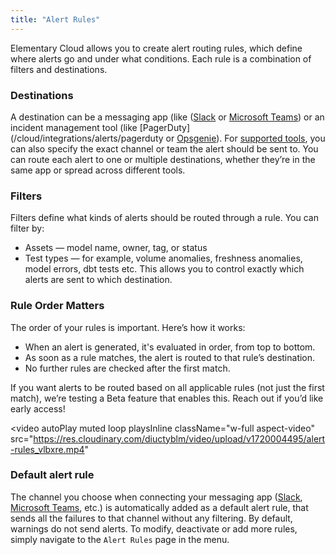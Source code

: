 ```yaml
---
title: "Alert Rules"
---
```


<Snippet file="/_snippets/cloud/cloud-feature-tag.mdx" />

Elementary Cloud allows you to create alert routing rules, which define where alerts go and under what conditions. Each rule is a combination of filters and destinations.

### Destinations
A destination can be a messaging app (like ([Slack](/cloud/integrations/alerts/slack) or [Microsoft Teams](/cloud/integrations/alerts/ms-teams)) or an incident management tool (like [PagerDuty](/cloud/integrations/alerts/pagerduty or [Opsgenie](/cloud/integrations/alerts/opsgenie)). For [supported tools](/features/alerts-and-incidents/alerts-and-incidents-overview#supported-alert-integrations), you can also specify the exact channel or team the alert should be sent to.
You can route each alert to one or multiple destinations, whether they’re in the same app or spread across different tools.

### Filters
Filters define what kinds of alerts should be routed through a rule. You can filter by:
- Assets — model name, owner, tag, or status
- Test types — for example, volume anomalies, freshness anomalies, model errors, dbt tests etc.
This allows you to control exactly which alerts are sent to which destination.

### Rule Order Matters
The order of your rules is important. Here’s how it works:

- When an alert is generated, it's evaluated in order, from top to bottom.
- As soon as a rule matches, the alert is routed to that rule’s destination.
- No further rules are checked after the first match.

If you want alerts to be routed based on all applicable rules (not just the first match), we’re testing a Beta feature that enables this. Reach out if you’d like early access!

<video
  autoPlay
  muted
  loop
  playsInline
  className="w-full aspect-video"
  src="https://res.cloudinary.com/diuctyblm/video/upload/v1720004495/alert-rules_vlbxre.mp4"
></video>


### Default alert rule

The channel you choose when connecting your messaging app ([Slack](/cloud/integrations/alerts/slack), [Microsoft Teams](/cloud/integrations/alerts/ms-teams), etc.)
is automatically added as a default alert rule, that sends all the failures to that channel without any filtering.
By default, warnings do not send alerts. 
To modify, deactivate or add more rules, simply navigate to the `Alert Rules` page in the menu.
